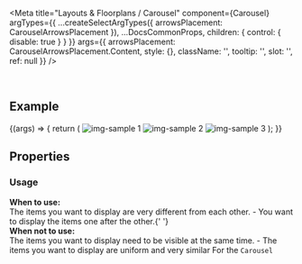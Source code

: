 
<Meta
  title="Layouts & Floorplans / Carousel"
  component={Carousel}
  argTypes={{
    ...createSelectArgTypes({ arrowsPlacement: CarouselArrowsPlacement }),
    ...DocsCommonProps,
    children: { control: { disable: true } }
  }}
  args={{
    arrowsPlacement: CarouselArrowsPlacement.Content,
    style: {},
    className: '',
    tooltip: '',
    slot: '',
    ref: null
  }}
/>

<DocsHeader />

<br />

## Example

<Canvas>
  <Story name="Default">
    {(args) => {
      return (
        <Carousel {...args}>
          <img src="https://sap.github.io/ui5-webcomponents/assets/images/sample1.jpg" alt="img-sample 1" />
          <img src="https://sap.github.io/ui5-webcomponents/assets/images/sample2.jpg" alt="img-sample 2" />
          <img src="https://sap.github.io/ui5-webcomponents/assets/images/sample3.jpg" alt="img-sample 3" />
        </Carousel>
      );
    }}
  </Story>
</Canvas>

## Properties

<ArgsTable story="." />
<div
  style={{
    fontFamily: 'var(--sapFontFamily)',
    fontSize: 'var(--sapFontSize)',
    color: 'var(--sapTextColor)'
  }}
>
  <h3>Usage</h3>
  <b>When to use:</b> <br />
  The items you want to display are very different from each other. - You want to display the items one after the other.{' '}
  <br />
  <b>When not to use:</b>
  <br />
  The items you want to display need to be visible at the same time. - The items you want to display are uniform and very
  similar For the <code>Carousel</code>
</div>
